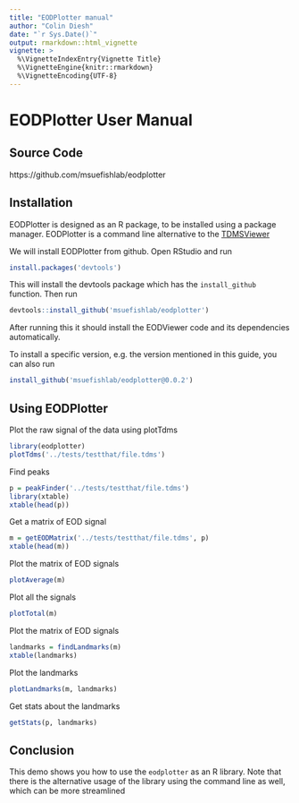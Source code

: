 ```yaml
---
title: "EODPlotter manual"
author: "Colin Diesh"
date: "`r Sys.Date()`"
output: rmarkdown::html_vignette
vignette: >
  %\VignetteIndexEntry{Vignette Title}
  %\VignetteEngine{knitr::rmarkdown}
  %\VignetteEncoding{UTF-8}
---
```



# EODPlotter User Manual

## Source Code

https://github.com/msuefishlab/eodplotter

## Installation

EODPlotter is designed as an R package, to be installed using a package
manager. EODPlotter is a command line alternative to the [TDMSViewer](https://github.com/msuefishlab/tdmsviewer)

We will install EODPlotter from github. Open RStudio and run

```r
install.packages('devtools')
```

This will install the devtools package which has the `install_github` function. Then run

```r
devtools::install_github('msuefishlab/eodplotter')
```

After running this it should install the EODViewer code and its
dependencies automatically. 

To install a specific version, e.g. the version mentioned in this guide, you
can also run

```r
install_github('msuefishlab/eodplotter@0.0.2')
```
## Using EODPlotter


Plot the raw signal of the data using plotTdms

```r
library(eodplotter)
plotTdms('../tests/testthat/file.tdms')
```

Find peaks

```r
p = peakFinder('../tests/testthat/file.tdms')
library(xtable)
xtable(head(p))
```

Get a matrix of EOD signal

```r
m = getEODMatrix('../tests/testthat/file.tdms', p)
xtable(head(m))
```

Plot the matrix of EOD signals

```r
plotAverage(m)
```



Plot all the signals

```r
plotTotal(m)
```



Plot the matrix of EOD signals

```r
landmarks = findLandmarks(m)
xtable(landmarks)
```


Plot the landmarks

```r
plotLandmarks(m, landmarks)
```


Get stats about the landmarks

```r
getStats(p, landmarks)
```


## Conclusion


This demo shows you how to use the `eodplotter` as an R library. Note that there is the alternative usage of the library using the command line as well, which can be more streamlined
